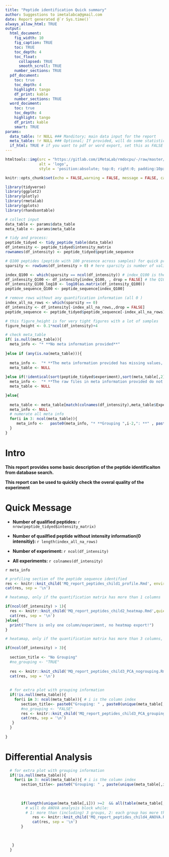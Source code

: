 ```yaml
---
title: "Peptide identification Quick summary"
author: Suggestions to imetalabca@gmail.com
date: Report generated @`r Sys.time()`
always_allow_html: TRUE
output:
  html_document:
    fig_width: 10
    fig_caption: TRUE
    toc: TRUE
    toc_depth: 4
    toc_float:
      collapsed: TRUE
      smooth_scroll: TRUE
    number_sections: TRUE
  pdf_document:
    toc: true
    toc_depth: 4
    highlight: tango
    df_print: kable
    number_sections: TRUE
  word_document:
    toc: true
    toc_depth: 4
    highlight: tango
    df_print: kable
    smart: TRUE
params:  
  data_table: !r NULL ### Manditory; main data input for the report
  meta_table: !r NULL ### Optional; If provided, will do some statistics
  if_html: TRUE # if you want to pdf or word export, set this as FALSE
---
```


<style type="text/css">
.main-container {
  max-width: 1400px;
  margin-left: auto;
  margin-right: auto;
}
</style>

```r
htmltools::img(src = "https://gitlab.com/iMetaLab/rmdocpu/-/raw/master/iMetaReport.png", 
               alt = 'logo', 
               style = 'position:absolute; top:0; right:0; padding:10px;width:100px;height:100px;')
```



```r
knitr::opts_chunk$set(echo = FALSE,warning = FALSE, message = FALSE, cache = FALSE)

library(tidyverse)
library(ggplot2)
library(plotly)
library(rmetalab)
library(gplots)
library(rhandsontable)

```


```r

# collect input
data_table <- params$data_table
meta_table <- params$meta_table 

# tidy and process:
peptide_tidyed <- tidy_peptide_table(data_table)
df_intensity <- peptide_tidyed$intensity_matrix
rownames(df_intensity) <- peptide_tidyed$peptide_sequence

# Q100 peptides (peptide with 100 presence across samples) for quick profiing, includidng heatmap and PCA analysis
sparsity <- rowSums(df_intensity > 0) # here sparsity is number of valid values in each row

index_Q100 <- which(sparsity == ncol(df_intensity)) # index_Q100 is the index of Q100 peptide
df_intensity_Q100 <- df_intensity[index_Q100, , drop = FALSE] # the Q100 peptide intensity matrix
df_intensity_Q100_log10 <- log10(as.matrix(df_intensity_Q100))
peptide_sequence_Q100 <- peptide_sequence[index_Q100]

# remove rows without any quantification information (all 0 )
index_all_na_rows <- which(sparsity == 0)
df_intensity <- df_intensity[-index_all_na_rows,,drop = FALSE]
peptide_sequence <- peptide_tidyed$peptide_sequence[-index_all_na_rows]

# this figure_height is for very tight figures with a lot of samples
figure_height <- 0.1*ncol(df_intensity)+4

```



```r

# check meta_table
if( is.null(meta_table)){ 
  meta_info <- "* **No meta information provided**"
  
}else if (any(is.na(meta_table))){ 
  
  meta_info <-  "* **The meta information provided has missing values, please check, analysis continues without grouping information**"
  meta_table <- NULL
  
}else if(!identical(sort(peptide_tidyed$experiment),sort(meta_table[,2]))){
  meta_info <-  "* **The raw files in meta information provided do not match the raw file names in the data file, please check, analysis continues without grouping information**"
  meta_table <- NULL

}else{
  
  meta_table <- meta_table[match(colnames(df_intensity),meta_table$Experiment),] # ensure the order is the same is the column names
  meta_info <- NULL
  # numerate all meta info
  for(i in 3: ncol(meta_table)){
     meta_info <-   paste0(meta_info, "* **Grouping ",i-2,": **" , paste0(unique(meta_table[,i]), collapse="; "), "<br>  \n\n" )  
  }
}

```


# Intro

**This report provides some basic description of the peptide identificaiton from database search. **

**This report can be used to quickly check the overal quality of the experiment**



# Quick Message

*  **Number of qualified peptides: ** `r nrow(peptide_tidyed$intensity_matrix)`

*  **Number of quailfied peptide without intensity information(0 intensitiy):  ** `r length(index_all_na_rows)`

*  **Number of experiment:  ** `r ncol(df_intensity)`

*  **All experiments:  ** `r colnames(df_intensity)`

`r meta_info` 


<!-- # Peptide property profiling  {.tabset .tabset-fade } -->


```r
# profiling section of the peptide sequence identified
res <- knitr::knit_child('MQ_report_peptides_child1_profile.Rmd', envir = environment(), quiet = TRUE)
cat(res, sep = '\n')

```

<!-- # Heatmap Profiling {.tabset .tabset-fade } -->

```r
# heatamap, only if the quantification matrix has more than 1 columns 

if(ncol(df_intensity) > 1){
  res <- knitr::knit_child('MQ_report_peptides_child2_heatmap.Rmd',quiet = TRUE) # envir = environment(), 
  cat(res, sep = '\n')
}else{
  print("There is only one column/experiment, no heatmap export!")
}

```


<!-- # PCA Analysis -->


```r
# heatamap, only if the quantification matrix has more than 3 columns, otherewise no point of doing PCA

if(ncol(df_intensity) > 3){
  
  section_title <- "No Grouping"
  #no_grouping <- "TRUE"
  
  res <- knitr::knit_child('MQ_report_peptides_child3_PCA_nogrouping.Rmd', quiet = TRUE)
  cat(res, sep = '\n')
  
  
  # for extra plot with grouping information
  if(!is.null(meta_table)){
    for(i in 3: ncol(meta_table)){ # i is the column index
       section_title<- paste0("Grouping: " , paste0(unique(meta_table[,i]), collapse="; ") )
       #no_grouping <- "FALSE"
       res <- knitr::knit_child('MQ_report_peptides_child3_PCA_grouping.Rmd', quiet = TRUE)
       cat(res, sep = '\n')
   }
  }
  
}

```


<!-- Differntial Analysis -->
# Differential Analysis {.tabset .tabset-fade }



```r
  # for extra plot with grouping information
  if(!is.null(meta_table)){
    for(i in 3: ncol(meta_table)){ # i is the column index
       section_title<- paste0("Grouping: " , paste(unique(meta_table[,i]), collapse="; ") )
       
       
       
       if(length(unique(meta_table[,i])) >=2  && all(table(meta_table[,i]) >=2)){
         # will do ANOVA analysis block while: 
         # 1: more than (including) 3 groups, 2: each group has more than (includeing) 2 samples.
            res <- knitr::knit_child('MQ_report_peptides_child4_ANOVA.Rmd', quiet = TRUE)
            cat(res, sep = '\n')
       }
       
       

   }
  }
  


```



